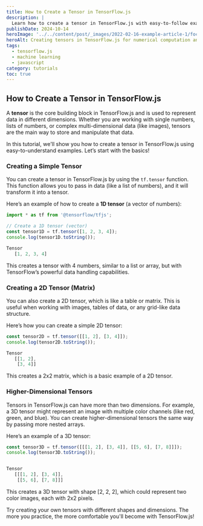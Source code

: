```yaml
---
title: How to Create a Tensor in TensorFlow.js
description: |
  Learn how to create a tensor in TensorFlow.js with easy-to-follow examples and explanations, perfect for beginners starting their machine learning journey.
publishDate: 2024-10-14
heroImage: '../../content/post/_images/2022-02-16-example-article-1/focus5.png'
heroAlt: Creating tensors in TensorFlow.js for numerical computation and machine learning tasks.
tags:
  - tensorflow.js
  - machine learning
  - javascript
category: tutorials
toc: true
---
```




## How to Create a Tensor in TensorFlow.js

A **tensor** is the core building block in TensorFlow.js and is used to represent data in different dimensions. Whether you are working with single numbers, lists of numbers, or complex multi-dimensional data (like images), tensors are the main way to store and manipulate that data.

In this tutorial, we'll show you how to create a tensor in TensorFlow.js using easy-to-understand examples. Let’s start with the basics!

### Creating a Simple Tensor

You can create a tensor in TensorFlow.js by using the `tf.tensor` function. This function allows you to pass in data (like a list of numbers), and it will transform it into a tensor.

Here’s an example of how to create a **1D tensor** (a vector of numbers):

```js title="Creating a 1D Tensor in TensorFlow.js"
import * as tf from '@tensorflow/tfjs';

// Create a 1D tensor (vector)
const tensor1D = tf.tensor([1, 2, 3, 4]);
console.log(tensor1D.toString());
```

```js
Tensor
   [1, 2, 3, 4]

```
This creates a tensor with 4 numbers, similar to a list or array, but with TensorFlow’s powerful data handling capabilities.

### Creating a 2D Tensor (Matrix)
You can also create a 2D tensor, which is like a table or matrix. This is useful when working with images, tables of data, or any grid-like data structure.

Here’s how you can create a simple 2D tensor:
```ts
const tensor2D = tf.tensor([[1, 2], [3, 4]]);
console.log(tensor2D.toString());

```

```ts
Tensor
   [[1, 2],
    [3, 4]]

```
This creates a 2x2 matrix, which is a basic example of a 2D tensor.

### Higher-Dimensional Tensors
Tensors in TensorFlow.js can have more than two dimensions. For example, a 3D tensor might represent an image with multiple color channels (like red, green, and blue). You can create higher-dimensional tensors the same way by passing more nested arrays.

Here’s an example of a 3D tensor:

```js
const tensor3D = tf.tensor([[[1, 2], [3, 4]], [[5, 6], [7, 8]]]);
console.log(tensor3D.toString());

```

```js

Tensor
   [[[1, 2], [3, 4]],
    [[5, 6], [7, 8]]]

```
This creates a 3D tensor with shape [2, 2, 2], which could represent two color images, each with 2x2 pixels.

<Alert variant="tip" title="Get Started with Tensors in TensorFlow.js"> Try creating your own tensors with different shapes and dimensions. The more you practice, the more comfortable you'll become with TensorFlow.js! </Alert> 